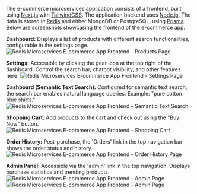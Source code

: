 The e-commerce microservices application consists of a frontend, built using [Next.js](https://nextjs.org/) with [TailwindCSS](https://tailwindcss.com/). The application backend uses [Node.js](https://nodejs.org). The data is stored in [Redis](https://redis.com/try-free/) and either MongoDB or PostgreSQL, using [Prisma](https://www.prisma.io/docs/reference/database-reference/supported-databases). Below are screenshots showcasing the frontend of the e-commerce app.

**Dashboard:** Displays a list of products with different search functionalities, configurable in the settings page.
![Redis Microservices E-commerce App Frontend - Products Page](images/01-dashboard.png)

**Settings:** Accessible by clicking the gear icon at the top right of the dashboard. Control the search bar, chatbot visibility, and other features here.
![Redis Microservices E-commerce App Frontend - Settings Page](images/08-settings.png)

**Dashboard (Semantic Text Search):** Configured for semantic text search, the search bar enables natural language queries. Example: "pure cotton blue shirts."
![Redis Microservices E-commerce App Frontend - Semantic Text Search](images/01-dashboard-semantic-text.png)

**Shopping Cart:** Add products to the cart and check out using the "Buy Now" button.
![Redis Microservices E-commerce App Frontend - Shopping Cart](images/02-cart.png)

**Order History:** Post-purchase, the 'Orders' link in the top navigation bar shows the order status and history.
![Redis Microservices E-commerce App Frontend - Order History Page](images/05-order-history.png)

**Admin Panel:** Accessible via the 'admin' link in the top navigation. Displays purchase statistics and trending products.
![Redis Microservices E-commerce App Frontend - Admin Page](images/06-admin-charts.png)
![Redis Microservices E-commerce App Frontend - Admin Page](images/07-admin-top-trending.png)
